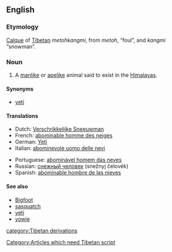 {{wikipedia}}
==English==

===Etymology===
[[calque|Calque]] of [[Tibetan]] ''metohkangmi'', from ''metoh'', “foul”, and ''kangmi'' “snowman”. [[Category:Articles which need Tibetan script]]

===Noun===
{{en-noun|sg=[[abominable]] [[snowman]]|pl=abominable snowmen}}

# {{cryptozoology}} A [[manlike]] or [[apelike]] animal said to exist in the [[Himalayas]].

====Synonyms====
*[[yeti]]

====Translations====
{{trans-top|abominable snowman}}
*Dutch: [[Verschrikkelijke Sneeuwman]] {{m}}
*French: [[abominable homme des neiges]] {{m}}
*German: [[Yeti]] {{m}}
*Italian: [[abominevole uomo delle nevi]] {{m}}
{{trans-mid}}
*Portuguese: [[abominável homem das neves]] {{m}}
*Russian: [[снежный человек]] (snežnyj čelovék) {{m}}
*Spanish: [[abominable hombre de las nieves]] {{m}}
{{trans-bottom}}

====See also====
*[[Bigfoot]]
*[[sasquatch]]
*[[yeti]]
*[[yowie]]

[[category:Tibetan derivations]]